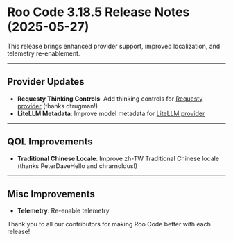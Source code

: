 # Roo Code 3.18.5 Release Notes (2025-05-27)

This release brings enhanced provider support, improved localization, and telemetry re-enablement.

---

## Provider Updates

*   **Requesty Thinking Controls**: Add thinking controls for [Requesty provider](/providers/requesty) (thanks dtrugman!)
*   **LiteLLM Metadata**: Improve model metadata for [LiteLLM provider](/providers/litellm)

---

## QOL Improvements

*   **Traditional Chinese Locale**: Improve zh-TW Traditional Chinese locale (thanks PeterDaveHello and chrarnoldus!)

---

## Misc Improvements

*   **Telemetry**: Re-enable telemetry

Thank you to all our contributors for making Roo Code better with each release!